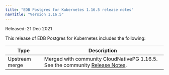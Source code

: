 ```yaml
---
title: "EDB Postgres for Kubernetes 1.16.5 release notes"
navTitle: "Version 1.16.5"
---
```


Released: 21 Dec 2021

This release of EDB Postgres for Kubernetes includes the following:

|      Type      |                                                                                                                                                   Description                                                                                                                                                   |
| -------------- | --------------------------------------------------------------------------------------------------------------------------------------------------------------------------------------------------------------------------------------------------------------------------------------------------------------- |
| Upstream merge | Merged with community CloudNativePG 1.16.5. See the community [Release Notes](https://cloudnative-pg.io/documentation/1.17/release_notes/v1.16/).                                                                                                                                                                |
